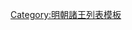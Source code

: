 {{ming|title=明朝臨泉國諸王|ed=臨泉國|head=[[正统 (年号)|正統]]二年（[[1437年]]）封。|
{{ming/title}}
{{ming/list|臨泉莊簡王|[[朱美塎]]|朱濟熺、庶六子|[[1437年]]—[[1447年]]|正統二年封。十二年薨<ref name=a/>。}}
{{ming/list|臨泉悼昭王|[[朱鍾鏶]]|朱美塎、庶一子|[[1452年]]—[[1469年]]|[[景泰 (明朝)|景泰]]三年襲封<ref name=a/>。[[成化]]五年薨。}}
{{ming/list|臨泉榮穆王|[[朱奇湒]]|朱鍾鏶、嫡一子|[[1472年]]—[[1514年]]|成化八年襲封。[[正德 (明朝)|正德]]九年薨。}}
{{ming/list|臨泉王|[[朱表柃]]|朱奇湒、庶一子|追封|成化二十三年封[[鎮國將軍]]。正德十六年未襲卒。追封王。}}
{{ming/list|臨泉莊靖王|[[朱知炪]]|朱表柃、庶一子|[[1520年]]|正德七年奉敕管理府事。十五年准襲，未拜命卒。無子，除。}}
{{ming/note|附臨泉國奉祀宗室}}
{{ming/list|臨泉輔國將軍|[[朱知烓]]※|朱表柃、子|[[1520年]]—？年|正德十五年承臨泉王祀。薨。<ref name=a>《[[明實錄]]》</ref>}}
{{ming/note|以後不詳}}
{{ming/note|附註}}
{{ming/note|ref}}
}}<noinclude>
[[Category:明朝諸王列表模板]]
</noinclude>